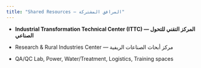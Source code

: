 ```yaml
---
title: "Shared Resources — المرافق المشتركة"
---
```


- **Industrial Transformation Technical Center (ITTC) — المركز التقني للتحول الصناعي**

- Research & Rural Industries Center — مركز أبحاث الصناعات الريفية

- QA/QC Lab, Power, Water/Treatment, Logistics, Training spaces


